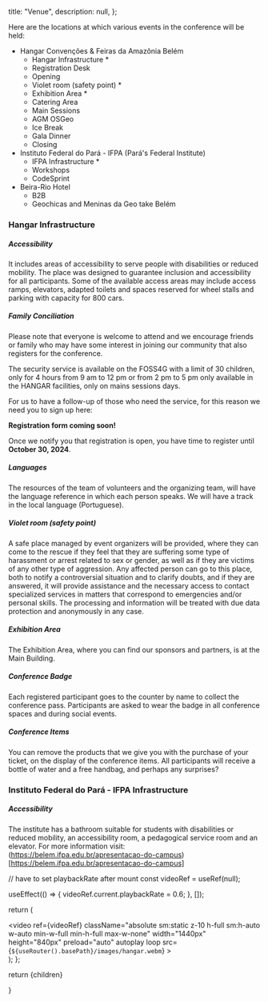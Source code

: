 
  title: "Venue",
  description: null,
};


<HangarVideo />

Here are the locations at which various events in the conference will be held:

- Hangar Convenções & Feiras da Amazônia Belém
  - Hangar Infrastructure \*
  - Registration Desk
  - Opening
  - Violet room (safety point) \*
  - Exhibition Area \*
  - Catering Area
  - Main Sessions
  - AGM OSGeo
  - Ice Break
  - Gala Dinner
  - Closing
- Instituto Federal do Pará - IFPA (Pará&apos;s Federal Institute)
  - IFPA Infrastructure \*
  - Workshops
  - CodeSprint
- Beira-Rio Hotel
  - B2B
  - Geochicas and Meninas da Geo take Belém

### Hangar Infrastructure

##### Accessibility

It includes areas of accessibility to serve people with disabilities or reduced mobility. The place was designed to guarantee inclusion and accessibility for all participants. Some of the available access areas may include access ramps, elevators, adapted toilets and spaces reserved for wheel stalls and parking with capacity for 800 cars.

##### Family Conciliation

Please note that everyone is welcome to attend and we encourage friends or family who may have some interest in joining our community that also registers for the conference.

The security service is available on the FOSS4G with a limit of 30 children, only for 4 hours from 9 am to 12 pm or from 2 pm to 5 pm only available in the HANGAR facilities, only on mains sessions days.

For us to have a follow-up of those who need the service, for this reason we need you to sign up here:

**Registration form coming soon!**

Once we notify you that registration is open, you have time to register until **October 30, 2024**.

##### Languages

The resources of the team of volunteers and the organizing team, will have the language reference in which each person speaks.
We will have a track in the local language (Portuguese).

##### Violet room (safety point)

A safe place managed by event organizers will be provided, where they can come to the rescue if they feel that they are suffering some type of harassment or arrest related to sex or gender, as well as if they are victims of any other type of aggression. Any affected person can go to this place, both to notify a controversial situation and to clarify doubts, and if they are answered, it will provide assistance and the necessary access to contact specialized services in matters that correspond to emergencies and/or personal skills.
The processing and information will be treated with due data protection and anonymously in any case.

##### Exhibition Area

The Exhibition Area, where you can find our sponsors and partners, is at the Main Building.

##### Conference Badge

Each registered participant goes to the counter by name to collect the conference pass. Participants are asked to wear the badge in all conference spaces and during social events.

##### Conference Items

You can remove the products that we give you with the purchase of your ticket, on the display of the conference items. All participants will receive a bottle of water and a free handbag, and perhaps any surprises?

### Instituto Federal do Pará - IFPA Infrastructure

##### Accessibility

The institute has a bathroom suitable for students with disabilities or reduced mobility, an accessibility room, a pedagogical service room and an elevator. For more information visit: (https://belem.ifpa.edu.br/apresentacao-do-campus)[https://belem.ifpa.edu.br/apresentacao-do-campus]


  // have to set playbackRate after mount
  const videoRef = useRef(null);

  useEffect(() => {
    videoRef.current.playbackRate = 0.6;
  }, []);

  return (
    <div className="min-h-[50vh] sm:min-h-96 relative flex items-center justify-center overflow-hidden">
      <video
        ref={videoRef} 
        className="absolute sm:static z-10 h-full sm:h-auto w-auto min-w-full min-h-full max-w-none"
        width="1440px"
        height="840px"
        preload="auto"
        autoplay
        loop
        src={`${useRouter().basePath}/images/hangar.webm`}
      ></video>
    </div>
  );
};

  return <MdxLayout metadata={metadata}>{children}</MdxLayout>

}
